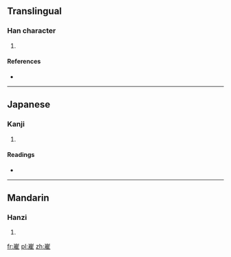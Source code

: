 ==Translingual==

===Han character===
{{Han char|rn=46|rad=山|as=10|sn=13|four=|canj=山一人土 (UMOG)}}

# {{defn|Han|sort=山10}}

====References====
* {{Han ref|kx=0317.070|dkj=08328|dj=0617.300|hdz=10790.060|uh=5D5F|ud=23903}}

----

==Japanese==

===Kanji===
{{ja-kanji|grade=|rs=山10}}

# {{defn|lang=ja|sort=山10}}

====Readings====
* {{ja-readings|on=[[き]] (ki), [[て]] (te), [[で]] (de)|kun=[[たかい]] (takai)}}

----

==Mandarin==

===Hanzi===
{{cmn-hanzi|pin=[[duī]] ([[dui1]])|wg=tui<sup>1</sup>}}

# {{defn|lang=cmn|sort=山10}}

[[fr:嵟]]
[[pl:嵟]]
[[zh:嵟]]